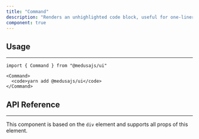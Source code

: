 ```yaml
---
title: "Command"
description: "Renders an unhighlighted code block, useful for one-liners or endpoints"
component: true
---
```


<ComponentExample name="command-demo" />

## Usage

---

```tsx
import { Command } from "@medusajs/ui"
```

```tsx
<Command>
  <code>yarn add @medusajs/ui</code>
</Command>
```

## API Reference

---

This component is based on the `div` element and supports all props of this element.
